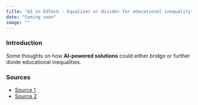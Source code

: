 ```yaml
---
title: "AI in EdTech - Equalizer or divider for educational inequality?"
date: "Coming soon"
image: ""
---
```


### Introduction

Some thoughts on how **AI-powered solutions** could either bridge or further divide educational inequalities.

### Sources

- [Source 1](#)
- [Source 2](#)
